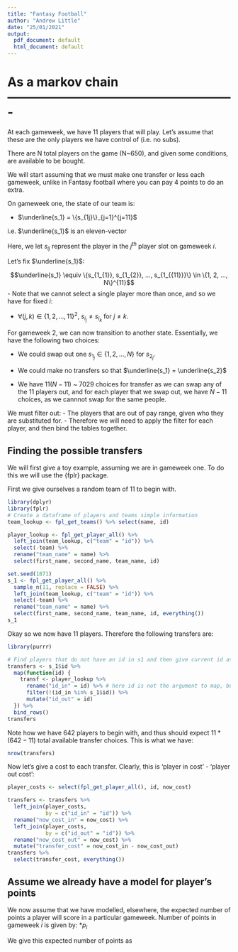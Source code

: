 ```yaml
---
title: "Fantasy Football"
author: "Andrew Little"
date: "25/01/2021"
output:
  pdf_document: default
  html_document: default
---
```


# As a markov chain -------------------------------------------------------

At each gameweek, we have 11 players that will play. Let's assume
that these are the only players we have control of (i.e. no subs).

There are N total players on the game (N~650), and given some conditions, are available to be bought.

We will start assuming that we must make one transfer or less each gameweek, unlike in
Fantasy football where you can pay 4 points to do an extra.

On gameweek one, the state of our team is:

* $\underline{s_1} = \{s_{1j}\}_{j=1}^{j=11}$

i.e. $\underline{s_1}$ is an eleven-vector

Here, we let $s_{ij}$ represent the player in the $j^{th}$ player slot on gameweek $i$.


Let's fix $\underline{s_1}$:

$$\underline{s_1} \equiv \{s_{1_{1}}, s_{1_{2}}, ..., s_{1_{{11}}}\} \in \{1, 2, ..., N\}^{11}$$
- Note that we cannot select a single player more than once, and so we have for fixed $i$:

  * $\forall (j, k) \in \{1, 2, ..., 11\}^2$, $s_{i_j} \neq{} s_{i_k}$ for $j \neq k$.
  

For gameweek 2, we can now transition to another state. Essentially, we have the following two choices:

- We could swap out one $s_{1_j} \in \{1, 2, ..., N\}$ for $s_{2_j}$.
- We could make no transfers so that $\underline{s_1} = \underline{s_2}$

- We have $11(N-11)$ ~  $7029$ choices for transfer as we can swap any of the 11 players out, and for each player that we swap out, we have $N-11$ choices, as we cannnot swap for the same people.

We must filter out:
- The players that are out of pay range, given who they are substituted for.
- Therefore we will need to apply the filter for each player, and then bind the tables together.


## Finding the possible transfers

We will first give a toy example, assuming we are in gameweek one. To do this we will use the {fplr} package.

First we give ourselves a random team of 11 to begin with.

```r
library(dplyr)
library(fplr)
# Create a dataframe of players and teams simple information
team_lookup <- fpl_get_teams() %>% select(name, id)

player_lookup <- fpl_get_player_all() %>% 
  left_join(team_lookup, c("team" = "id")) %>% 
  select(-team) %>% 
  rename("team_name" = name) %>% 
  select(first_name, second_name, team_name, id)  
```


```r
set.seed(1871)
s_1 <- fpl_get_player_all() %>% 
  sample_n(11, replace = FALSE) %>% 
  left_join(team_lookup, c("team" = "id")) %>% 
  select(-team) %>% 
  rename("team_name" = name) %>% 
  select(first_name, second_name, team_name, id, everything())  
s_1
```

Okay so we now have 11 players. Therefore the following transfers are:

```r
library(purrr)

# Find players that do not have an id in s1 and then give current id as id_out. Then bind rows.
transfers <- s_1$id %>% 
  map(function(id) {
    transf <- player_lookup %>% 
      rename("id_in" = id) %>% # here id is not the argument to map, but the column in player_lookup
      filter(!(id_in %in% s_1$id)) %>% 
      mutate("id_out" = id)
  }) %>% 
  bind_rows()
transfers
```


Note how we have 642 players to begin with, and thus should expect $11*(642-11)$ total available transfer choices. This is what we have:

```r
nrow(transfers)
```

Now let's give a cost to each transfer. Clearly, this is 'player in cost' - 'player out cost':

```r
player_costs <- select(fpl_get_player_all(), id, now_cost)

transfers <- transfers %>% 
  left_join(player_costs, 
            by = c("id_in" = "id")) %>% 
  rename("now_cost_in" = now_cost) %>% 
  left_join(player_costs, 
            by = c("id_out" = "id")) %>% 
  rename("now_cost_out" = now_cost) %>% 
  mutate("transfer_cost" = now_cost_in - now_cost_out)
transfers %>% 
  select(transfer_cost, everything())
```



## Assume we already have a model for player's points

We now assume that we have modelled, elsewhere, the expected number of points a player will score in a particular gameweek. Number of points in gameweek $i$ is given by:
  *$p_{i}$


We give this expected number of points as 
